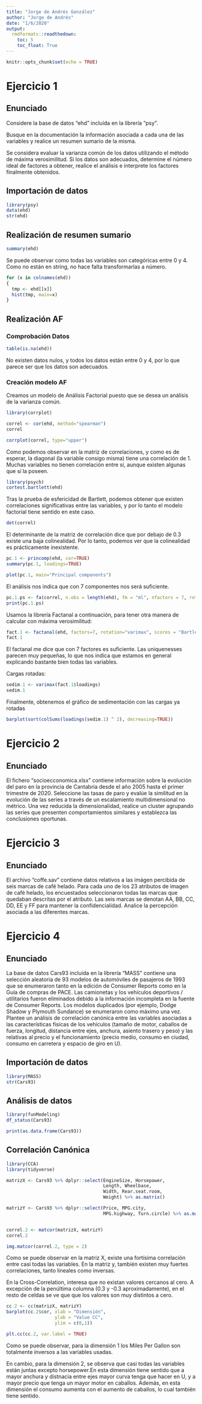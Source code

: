 ```yaml
---
title: "Jorge de Andrés González"
author: "Jorge de Andrés"
date: "1/6/2020"
output: 
  rmdformats::readthedown:
    toc: 5
    toc_float: True
---
```


```r

knitr::opts_chunk$set(echo = TRUE)

```

# Ejercicio 1

## Enunciado

Considere la base de datos “ehd” incluída en la librería “psy”.

Busque en la documentación la información asociada a cada una de las variables y realice un resumen sumario de la misma.

Se considera evaluar la varianza común de los datos utilizando el método de máxima verosimilitud. Si los datos son adecuados, determine el número ideal de factores a obtener, realice el análisis e interprete los factores finalmente obtenidos.


## Importación de datos

```r

library(psy)
data(ehd)
str(ehd)

```

## Realización de resumen sumario

```r

summary(ehd)

```

Se puede observar como todas las variables son categóricas entre 0 y 4. Como no están en string, no hace falta transformarlas a número.

```r
for (x in colnames(ehd)) 
{
  tmp <- ehd[[x]]
  hist(tmp, main=x) 
}

```

## Realización AF

### Comprobación Datos

```r

table(is.na(ehd))

```

No existen datos nulos, y todos los datos están entre 0 y 4, por lo que parece ser que los datos son adecuados.

### Creación modelo AF

Creamos un modelo de Análisis Factorial puesto que se desea un análisis de la varianza común.

```r

library(corrplot)

correl <- cor(ehd, method="spearman")
correl

```
```r

corrplot(correl, type="upper")

```

Como podemos observar en la matriz de correlaciones, y como es de esperar, la diagonal (la variable consigo misma) tiene una correlación de 1.
Muchas variables no tienen correlación entre sí, aunque existen algunas que sí la poseen.

```r

library(psych)
cortest.bartlett(ehd)

```

Tras la prueba de esfericidad de Bartlett, podemos obtener que existen correlaciones significativas entre las variables, y por lo tanto el modelo factorial tiene sentido en este caso.

```r

det(correl)

```

El determinante de la matriz de correlación dice que por debajo de 0.3 existe una baja colinealidad. Por lo tanto, podemos ver que la colinealidad es prácticamente inexistente.


```r

pc.1 <- princomp(ehd, cor=TRUE)
summary(pc.1, loadings=TRUE)

```
```r

plot(pc.1, main="Principal components")

```


El análisis nos indica que con 7 componentes nos será suficiente.

```r

pc.1.ps <- fa(correl, n.obs = length(ehd), fm = "ml", nfactors = 7, rotate ="varimax")
print(pc.1.ps)

```

Usamos la librería Factanal a continuación, para tener otra manera de calcular con máxima verosimilitud:

```r

fact.1 <- factanal(ehd, factors=7, rotation="varimax", scores = "Bartlett")
fact.1

```

El factanal me dice que con 7 factores es suficiente.
Las uniquenesses parecen muy pequeñas, lo que nos indica que estamos en general explicando bastante bien todas las variables.


Cargas rotadas:

```r

sedim.1 <- varimax(fact.1$loadings)
sedim.1

```

Finalmente, obtenemos el gráfico de sedimentación con las cargas ya rotadas

```r

barplot(sort(colSums(loadings(sedim.1) ^ 2), decreasing=TRUE))

```









# Ejercicio 2

## Enunciado

El fichero “socioecconomica.xlsx” contiene información sobre la evolución del paro en la provincia de Cantabria desde el año 2005 hasta el primer trimestre de 2020.
Seleccione las tasas de paro y evalúe la similitud en la evolución de las series a través de un escalamiento multidimensional no métrico.
Una vez reducida la dimensionalidad, realice un cluster agrupando las series que presenten comportamientos similares y establezca las conclusiones oportunas.




# Ejercicio 3

## Enunciado

El archivo “coffe.sav” contiene datos relativos a las imágen percibida de seis marcas de café helado. Para cada uno de los 23 atributos de imagen de café helado, los encuestados seleccionaron todas las marcas que quedaban descritas por el atributo. Las seis marcas se denotan AA, BB, CC, DD, EE y FF para mantener la confidencialidad.
Analice la percepción asociada a las diferentes marcas.



















# Ejercicio 4

## Enunciado

La base de datos Cars93 incluida en la librería “MASS” contiene una selección aleatoria de 93 modelos de automóviles de pasajeros de 1993 que se enumeraron tanto en la edición de Consumer Reports como en la Guía de compras de PACE. Las camionetas y los vehículos deportivos / utilitarios fueron eliminados debido a la información incompleta en la fuente de Consumer Reports. Los modelos duplicados (por ejemplo, Dodge Shadow y Plymouth Sundance) se enumeraron como máximo una vez.
Plantee un análisis de correlación canónica entre las variables asociadas a las características físicas de los vehículos (tamaño de motor, caballos de fuerza, longitud, distancia entre ejes, anchura, asiento trasero y peso) y las relativas al precio y el funcionamiento (precio medio, consumo en ciudad, consumo en carretera y espacio de giro en U).


## Importación de datos

```r

library(MASS)
str(Cars93)

```

## Análisis de datos

```r

library(funModeling)
df_status(Cars93)

```

```r

print(as.data.frame(Cars93))

```

## Correlación Canónica

```r

library(CCA)
library(tidyverse)

matrizX <- Cars93 %>% dplyr::select(EngineSize, Horsepower, 
                                    Length, Wheelbase, 
                                    Width, Rear.seat.room, 
                                    Weight) %>% as.matrix()

matrizY <- Cars93 %>% dplyr::select(Price, MPG.city,
                                    MPG.highway, Turn.circle) %>% as.matrix()


correl.2 <- matcor(matrizX, matrizY)
correl.2

img.matcor(correl.2, type = 2)

```

Como se puede observar en la matriz X, existe una fortísima correlación entre casi todas las variables.
En la matriz y, también existen muy fuertes correlaciones, tanto lineales como inversas.

En la Cross-Correlation, interesa que no existan valores cercanos al cero. A excepción de la penúltima columna (0.3 y -0.3 aproximadamente), en el resto de celdas se ve que que los valores son muy distintos a cero.

```r

cc.2 <- cc(matrizX, matrizY)
barplot(cc.2$cor, xlab = "Dimensión", 
                  ylab = "Value CC", 
                  ylim = c(0,1))

```

```r

plt.cc(cc.2, var.label = TRUE)

```

Como se puede observar, para la dimensión 1 los Miles Per Gallon son totalmente inversos a las variables usadas.

En cambio, para la dimensión 2, se observa que casi todas las variables están juntas excepto horsepower.En esta dimensión tiene sentido que a mayor anchura y distnacia entre ejes mayor curva tenga que hacer en U, y a mayor precio que tenga un mayor motor en caballos. Además, en esta dimensión el consumo aumenta con el aumento de caballos, lo cual también tiene sentido.












